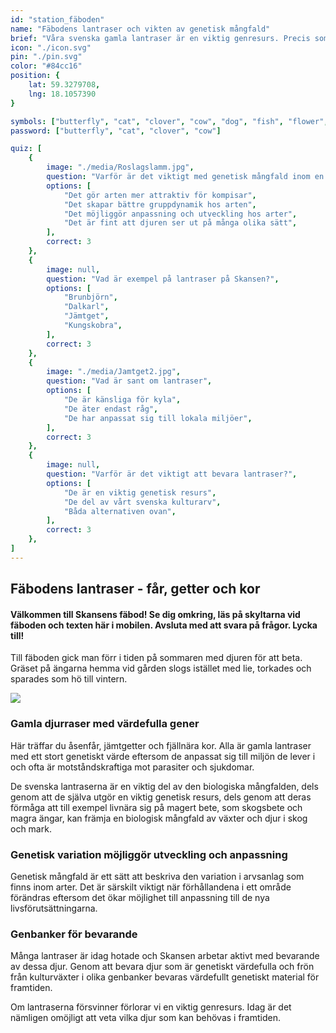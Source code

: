 ```yaml
---
id: "station_fäboden"
name: "Fäbodens lantraser och vikten av genetisk mångfald"
brief: "Våra svenska gamla lantraser är en viktig genresurs. Precis som de byggnader, miljöer och växter som Skansen arbetar med att bevara så är lantraserna också en del av vårt svenska kulturarv."
icon: "./icon.svg"
pin: "./pin.svg"
color: "#84cc16"
position: {
    lat: 59.3279708,
    lng: 18.1057390
}

symbols: ["butterfly", "cat", "clover", "cow", "dog", "fish", "flower", "fox", "frog"]
password: ["butterfly", "cat", "clover", "cow"]

quiz: [
    {
        image: "./media/Roslagslamm.jpg",
        question: "Varför är det viktigt med genetisk mångfald inom en art?",
        options: [
            "Det gör arten mer attraktiv för kompisar",
            "Det skapar bättre gruppdynamik hos arten",
            "Det möjliggör anpassning och utveckling hos arter",
            "Det är fint att djuren ser ut på många olika sätt",
        ],
        correct: 3
    },
    {
        image: null,
        question: "Vad är exempel på lantraser på Skansen?",
        options: [
            "Brunbjörn",
            "Dalkarl",
            "Jämtget",
            "Kungskobra",
        ],
        correct: 3
    },
    {
        image: "./media/Jamtget2.jpg",
        question: "Vad är sant om lantraser",
        options: [
            "De är känsliga för kyla",
            "De äter endast råg",
            "De har anpassat sig till lokala miljöer",
        ],
        correct: 3
    },
    {
        image: null,
        question: "Varför är det viktigt att bevara lantraser?",
        options: [
            "De är en viktig genetisk resurs",
            "De del av vårt svenska kulturarv",
            "Båda alternativen ovan",
        ],
        correct: 3
    },
]
---
```


## Fäbodens lantraser - får, getter och kor

#### Välkommen till Skansens fäbod! Se dig omkring, läs på skyltarna vid fäboden och texten här i mobilen. Avsluta med att svara på frågor. Lycka till!

Till fäboden gick man förr i tiden på sommaren med djuren för att beta. Gräset på ängarna hemma vid gården slogs istället med lie, torkades och sparades som hö till vintern.

<img
    src="/stations/fäboden/media/Faboden.jpg">
</img>


### Gamla djurraser med värdefulla gener

Här träffar du åsenfår, jämtgetter och fjällnära kor. Alla är gamla lantraser med ett stort genetiskt värde eftersom de anpassat sig till miljön de lever i och ofta är motståndskraftiga mot parasiter och sjukdomar.

De svenska lantraserna är en viktig del av den biologiska mångfalden, dels genom att de själva utgör en viktig genetisk resurs, dels genom att deras förmåga att till exempel livnära sig på magert bete, som skogsbete och magra ängar, kan främja en biologisk mångfald av växter och djur i skog och mark.

### Genetisk variation möjliggör utveckling och anpassning

Genetisk mångfald är ett sätt att beskriva den variation i arvsanlag som finns inom arter. Det är särskilt viktigt när förhållandena i ett område förändras eftersom det ökar möjlighet till anpassning till de nya livsförutsättningarna.

### Genbanker för bevarande

Många lantraser är idag hotade och Skansen arbetar aktivt med bevarande av dessa djur. Genom att bevara djur som är genetiskt värdefulla och frön från kulturväxter i olika genbanker bevaras värdefullt genetiskt material för framtiden.

 Om lantraserna försvinner förlorar vi en viktig genresurs. Idag är det nämligen omöjligt att veta vilka djur som kan behövas i framtiden.




